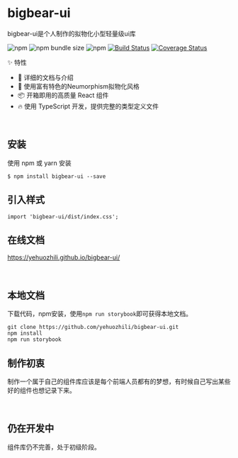 
<Meta title='Introduction|bigbear-ui'/>

# bigbear-ui
bigbear-ui是个人制作的拟物化小型轻量级ui库

![npm](https://img.shields.io/npm/v/bigbear-ui)
![npm bundle size](https://img.shields.io/bundlephobia/min/bigbear-ui)
![npm](https://img.shields.io/npm/dt/bigbear-ui)
[![Build Status](https://travis-ci.com/yehuozhili/bigbear-ui.svg?branch=master)](https://travis-ci.com/yehuozhili/bigbear-ui)
[![Coverage Status](https://coveralls.io/repos/github/yehuozhili/bigbear-ui/badge.svg?branch=master)](https://coveralls.io/github/yehuozhili/bigbear-ui?branch=master)


<Subtitle>✨ 特性</Subtitle>


- 📕 详细的文档与介绍
- 🎨 使用富有特色的Neumorphism拟物化风格
- 📦 开箱即用的高质量 React 组件
- 🔥 使用 TypeScript 开发，提供完整的类型定义文件


<br/>

## 安装
使用 npm 或 yarn 安装

```
$ npm install bigbear-ui --save
```

## 引入样式

```
import 'bigbear-ui/dist/index.css';
```

## 在线文档

https://yehuozhili.github.io/bigbear-ui/

<br/>

## 本地文档

下载代码，npm安装，使用`npm run storybook`即可获得本地文档。
```
git clone https://github.com/yehuozhili/bigbear-ui.git
npm install 
npm run storybook
```

## 制作初衷

制作一个属于自己的组件库应该是每个前端人员都有的梦想，有时候自己写出某些好的组件也想记录下来。

<br/>

## 仍在开发中

组件库仍不完善，处于初级阶段。